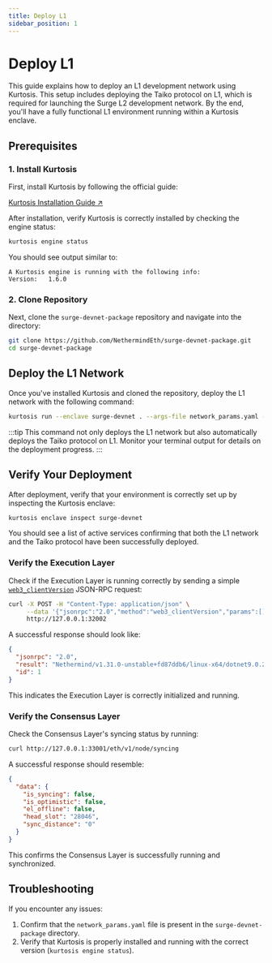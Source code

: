```yaml
---
title: Deploy L1
sidebar_position: 1
---
```


# Deploy L1

This guide explains how to deploy an L1 development network using Kurtosis. This setup includes deploying the Taiko protocol on L1, which is required for launching the Surge L2 development network. By the end, you'll have a fully functional L1 environment running within a Kurtosis enclave.

## Prerequisites

### 1. Install Kurtosis

First, install Kurtosis by following the official guide:

<div className="flex justify-center my-8">
  <a
    className="button button--primary button--lg"
    href="https://docs.kurtosis.com/install"
    target="_blank"
    rel="noopener noreferrer"
  >
    Kurtosis Installation Guide ↗
  </a>
</div>

After installation, verify Kurtosis is correctly installed by checking the engine status:

```bash
kurtosis engine status
```

You should see output similar to:

```
A Kurtosis engine is running with the following info:
Version:   1.6.0
```

### 2. Clone Repository

Next, clone the `surge-devnet-package` repository and navigate into the directory:

```bash
git clone https://github.com/NethermindEth/surge-devnet-package.git
cd surge-devnet-package
```

## Deploy the L1 Network

Once you've installed Kurtosis and cloned the repository, deploy the L1 network with the following command:

```bash
kurtosis run --enclave surge-devnet . --args-file network_params.yaml --production
```

:::tip
This command not only deploys the L1 network but also automatically deploys the Taiko protocol on L1. Monitor your terminal output for details on the deployment progress.
:::

## Verify Your Deployment

After deployment, verify that your environment is correctly set up by inspecting the Kurtosis enclave:

```bash
kurtosis enclave inspect surge-devnet
```

You should see a list of active services confirming that both the L1 network and the Taiko protocol have been successfully deployed.

### Verify the Execution Layer

Check if the Execution Layer is running correctly by sending a simple [`web3_clientVersion`](https://www.quicknode.com/docs/ethereum/web3_clientVersion) JSON-RPC request:

```bash
curl -X POST -H "Content-Type: application/json" \
     --data '{"jsonrpc":"2.0","method":"web3_clientVersion","params":[],"id":1}' \
     http://127.0.0.1:32002
```

A successful response should look like:

```json
{
  "jsonrpc": "2.0",
  "result": "Nethermind/v1.31.0-unstable+fd87ddb6/linux-x64/dotnet9.0.2",
  "id": 1
}
```

This indicates the Execution Layer is correctly initialized and running.

### Verify the Consensus Layer

Check the Consensus Layer's syncing status by running:

```bash
curl http://127.0.0.1:33001/eth/v1/node/syncing
```

A successful response should resemble:

```json
{
  "data": {
    "is_syncing": false,
    "is_optimistic": false,
    "el_offline": false,
    "head_slot": "28046",
    "sync_distance": "0"
  }
}
```

This confirms the Consensus Layer is successfully running and synchronized.

## Troubleshooting

If you encounter any issues:

1. Confirm that the `network_params.yaml` file is present in the `surge-devnet-package` directory.
2. Verify that Kurtosis is properly installed and running with the correct version (`kurtosis engine status`).

